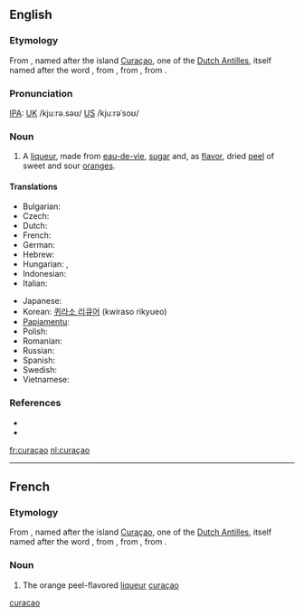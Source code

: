 {{also|Curaçao|curação|curacao}}
==English==
{{wikipedia|Curaçao liqueur|curaçao}}

===Etymology===
From {{etyl|nl}}, named after the island [[Curaçao]], one of the [[Dutch Antilles]], itself named after the {{etyl|pt}} word {{term|curação||medical cure|lang=pt}}, from {{etyl|la}} {{term|curatio||cure|lang=la}}, from {{term|curare||to cure|lang=la}}, from {{term|cura||care, cure|lang=la}}.

===Pronunciation===
{{rfp}} [[IPA]]: [[UK]] /kjuːrə.səʊ/ [[US]] /kjuːrəˈsoʊ/

===Noun===
{{en-noun|curaçaos|-}}

# A [[liqueur]], made from [[eau-de-vie]], [[sugar]] and, as [[flavor]], dried [[peel]] of sweet and sour [[orange]]s.

====Translations====
{{trans-top|liqueur}}
* Bulgarian: {{t|bg|кюрасо|n|sc=Cyrl}}
* Czech: {{t|cs|Curaçao likér}}
* Dutch: {{t+|nl|curaçao|m}}
* French: {{t+|fr|curaçao|m}}
* German: {{t-|de|Curaçao|m}}
* Hebrew: {{t|he|קוראסאו|sc=Hebr}}
* Hungarian: {{t|hu|küraszó}}, {{t|hu|narancslikőr}}
* Indonesian: {{t-|id|Curaçao|xs=Indonesian}}
* Italian: {{t-|it|Curaçao|m}}
{{trans-mid}}
* Japanese: {{t|ja|キュラソー|tr=kyurasō|sc=Jpan}}
* Korean: [[퀴라소 리큐어]] (kwiraso rikyueo)
* [[Papiamentu]]: {{tø|pap|Curacao likeur}}
* Polish: {{t-|pl|curacao|n}}
* Romanian: {{t-|ro|Curaçao}}
* Russian: {{t|ru|Кюрасао|m|tr=Kjurasáo|sc=Cyrl}}
* Spanish: {{t-|es|Curaçao|m}}
* Swedish: {{t-|sv|Curaçao}}
* Vietnamese: {{t-|vi|Curaçao|xs=Vietnamese}}
{{trans-bottom}}

===References===
* {{R:Webster NCD 1967}}
* {{NPLarousse}}

[[Category:English words spelled with diacritics|curacao]]

[[fr:curaçao]]
[[nl:curaçao]]

----

==French==

===Etymology===
From {{etyl|nl}}, named after the island [[Curaçao]], one of the [[Dutch Antilles]], itself named after the {{etyl|pt}} word {{term|curação||medical cure|lang=pt}}, from {{etyl|la}} {{term|curatio||cure|lang=la}}, from {{term|curare||to cure|lang=la}}, from {{term|cura||care, cure|lang=la}}.

===Noun===
{{fr-noun|m}}

# The orange peel-flavored [[liqueur]] [[#English|curaçao]]